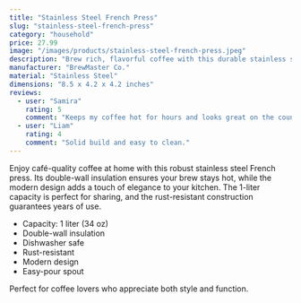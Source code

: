 ```yaml
---
title: "Stainless Steel French Press"
slug: "stainless-steel-french-press"
category: "household"
price: 27.99
image: "/images/products/stainless-steel-french-press.jpeg"
description: "Brew rich, flavorful coffee with this durable stainless steel French press. Double-walled for heat retention."
manufacturer: "BrewMaster Co."
material: "Stainless Steel"
dimensions: "8.5 x 4.2 x 4.2 inches"
reviews:
  - user: "Samira"
    rating: 5
    comment: "Keeps my coffee hot for hours and looks great on the counter."
  - user: "Liam"
    rating: 4
    comment: "Solid build and easy to clean."
---
```


Enjoy café-quality coffee at home with this robust stainless steel French press. Its double-wall insulation ensures your brew stays hot, while the modern design adds a touch of elegance to your kitchen. The 1-liter capacity is perfect for sharing, and the rust-resistant construction guarantees years of use.

- Capacity: 1 liter (34 oz)
- Double-wall insulation
- Dishwasher safe
- Rust-resistant
- Modern design
- Easy-pour spout

Perfect for coffee lovers who appreciate both style and function.
